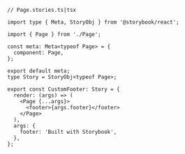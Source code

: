 ```tsx
// Page.stories.ts|tsx

import type { Meta, StoryObj } from '@storybook/react';

import { Page } from './Page';

const meta: Meta<typeof Page> = {
  component: Page,
};

export default meta;
type Story = StoryObj<typeof Page>;

export const CustomFooter: Story = {
  render: (args) => (
    <Page {...args}>
      <footer>{args.footer}</footer>
    </Page>
  ),
  args: {
    footer: 'Built with Storybook',
  },
};
```
